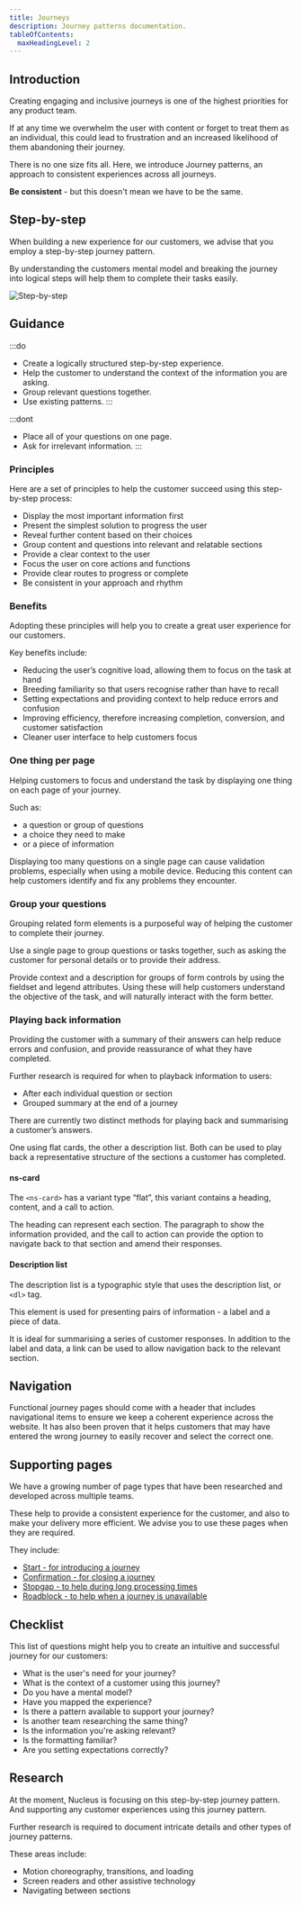 ```yaml
---
title: Journeys
description: Journey patterns documentation.
tableOfContents:
  maxHeadingLevel: 2
---
```



## Introduction

Creating engaging and inclusive journeys is one of the highest priorities for any product team.

If at any time we overwhelm the user with content or forget to treat them as an individual, this could lead to frustration and an increased likelihood of them abandoning their journey.

There is no one size fits all. Here, we introduce Journey patterns, an approach to consistent experiences across all journeys.

**Be consistent** - but this doesn't mean we have to be the same.

## Step-by-step

When building a new experience for our customers, we advise that you employ a step-by-step journey pattern.

By understanding the customers mental model and breaking the journey into logical steps will help them to complete their tasks easily.

![Step-by-step](@assets/patterns/journeys/step-by-step.webp)

## Guidance

:::do
- Create a logically structured step-by-step experience.
- Help the customer to understand the context of the information you are asking.
- Group relevant questions together.
- Use existing patterns.
:::

:::dont
- Place all of your questions on one page.
- Ask for irrelevant information.
:::

### Principles

Here are a set of principles to help the customer succeed using this step-by-step process:

- Display the most important information first
- Present the simplest solution to progress the user
- Reveal further content based on their choices
- Group content and questions into relevant and relatable sections
- Provide a clear context to the user
- Focus the user on core actions and functions
- Provide clear routes to progress or complete
- Be consistent in your approach and rhythm

### Benefits 

Adopting these principles will help you to create a great user experience for our customers.

Key benefits include:

- Reducing the user’s cognitive load, allowing them to focus on the task at hand
- Breeding familiarity so that users recognise rather than have to recall
- Setting expectations and providing context to help reduce errors and confusion
- Improving efficiency, therefore increasing completion, conversion, and customer satisfaction
- Cleaner user interface to help customers focus

### One thing per page

Helping customers to focus and understand the task by displaying one thing on each page of your journey.

Such as:

- a question or group of questions
- a choice they need to make
- or a piece of information

Displaying too many questions on a single page can cause validation problems, especially when using a mobile device. Reducing this content can help customers identify and fix any problems they encounter.

### Group your questions

Grouping related form elements is a purposeful way of helping the customer to complete their journey.

Use a single page to group questions or tasks together, such as asking the customer for personal details or to provide their address.

Provide context and a description for groups of form controls by using the fieldset and legend attributes. Using these will help customers understand the objective of the task, and will naturally interact with the form better.

### Playing back information

Providing the customer with a summary of their answers can help reduce errors and confusion, and provide reassurance of what they have completed.

Further research is required for when to playback information to users:

- After each individual question or section
- Grouped summary at the end of a journey

There are currently two distinct methods for playing back and summarising a customer’s answers.

One using flat cards, the other a description list. Both can be used to play back a representative structure of the sections a customer has completed.

<ExampleViewer type="playback" />

#### ns-card

The `<ns-card>` has a variant type “flat”, this variant contains a heading, content, and a call to action.

The heading can represent each section. The paragraph to show the information provided, and the call to action can provide the option to navigate back to that section and amend their responses.

#### Description list

The description list is a typographic style that uses the description list, or `<dl>` tag.

This element is used for presenting pairs of information - a label and a piece of data.

It is ideal for summarising a series of customer responses. In addition to the label and data, a link can be used to allow navigation back to the relevant section.

## Navigation

Functional journey pages should come with a header that includes navigational items to ensure we keep a coherent experience across the website. It has also been proven that it helps customers that may have entered the wrong journey to easily recover and select the correct one.

## Supporting pages

We have a growing number of page types that have been researched and developed across multiple teams.

These help to provide a consistent experience for the customer, and also to make your delivery more efficient. We advise you to use these pages when they are required.

They include:

- [Start - for introducing a journey](../../page-types/start)
- [Confirmation - for closing a journey](../../page-types/confirmation)
- [Stopgap - to help during long processing times](../../page-types/stopgap)
- [Roadblock - to help when a journey is unavailable](../../page-types/roadblock)

## Checklist

This list of questions might help you to create an intuitive and successful journey for our customers:

- What is the user's need for your journey?
- What is the context of a customer using this journey?
- Do you have a mental model?
- Have you mapped the experience?
- Is there a pattern available to support your journey?
- Is another team researching the same thing?
- Is the information you're asking relevant?
- Is the formatting familiar?
- Are you setting expectations correctly?

## Research

At the moment, Nucleus is focusing on this step-by-step journey pattern. And supporting any customer experiences using this journey pattern.

Further research is required to document intricate details and other types of journey patterns.

These areas include:

- Motion choreography, transitions, and loading
- Screen readers and other assistive technology
- Navigating between sections
